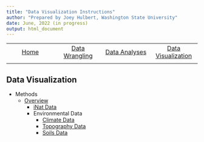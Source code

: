 ```yaml
---
title: "Data Visualization Instructions"
author: "Prepared by Joey Hulbert, Washington State University"
date: June, 2022 (in progress)
output: html_document
---
```


|            |            |            |            |
|:----------:|:----------:|:----------:|:----------:|
|[Home](https://jmhulbert.github.io/redcedar)|[Data Wrangling](https://jmhulbert.github.io/redcedar/data-wrangle/)|[Data Analyses](https://jmhulbert.github.io/redcedar/analyses/)|[Data Visualization](https://jmhulbert.github.io/redcedar/data-visualization/)|
|             |           |            |            |


## Data Visualization

* Methods
  + [Overview](./data-visualization/)
    + [iNat Data](./data-visualization/inat/iNat-Data-Visualization.html)
    + Environmental Data
      + [Climate Data](./data-visualization/climate/Climate-Data-Visualization.html)
      + [Topography Data](./data-visualization/topo/Topo-Data-Visualization.html)
      + [Soils Data](./data-visualization/soils/Soils-Data-Visualization.html)